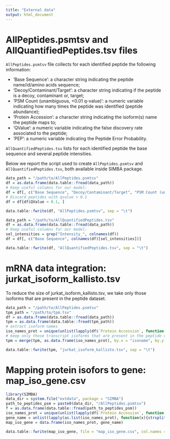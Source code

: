 ```yaml
---
title: "External data"
output: html_document
---
```


# AllPeptides.psmtsv and AllQuantifiedPeptides.tsv files
`AllPeptides.psmtsv` file collects for each identified peptide the following information:

* 'Base Sequence': a character string indicating the peptide name/id/amino acids sequence;
* 'Decoy/Contaminant/Target': a character string indicating if the peptide is a decoy, contaminant or, target;
* 'PSM Count (unambiguous, <0.01 q-value)': a numeric variable indicating how many times the peptide was identified (peptide abundance);
* 'Protein Accession': a character string indicating the isoform(s) name the peptide maps to;
* 'QValue': a numeric variable indicating the false discovery rate associated to the peptide;
* 'PEP': a numeric variable indicating the Peptide Error Probability.

`AllQuantifiedPeptides.tsv` lists for each identified peptide the base sequence and several peptide intensities.

Below we report the script used to create `AllPeptides.psmtsv` and `AllQuantifiedPeptides.tsv`, both available inside SIMBA package.

```r
data_path = "/path/to/AllPeptides.psmtsv"
df = as.data.frame(data.table::fread(data_path))
# Keep useful columns for our model:
df = df[, c("Base Sequence", "Decoy/Contaminant/Target", "PSM Count (unambiguous, <0.01 q-value)", "Protein Accession", "QValue", "PEP")]
# Discard peptides with qvalue > 0.1
df = df[df$QValue < 0.1, ]

data.table::fwrite(df, "AllPeptides.psmtsv", sep = "\t")
```

```r
data_path = "/path/to/AllQuantifiedPeptides.tsv"
df = as.data.frame(data.table::fread(data_path))
# Keep useful columns for our model:
sel_intensities = grep("Intensity_", colnames(df))
df = df[, c("Base Sequence", colnames(df)[sel_intensities])]

data.table::fwrite(df, "AllQuantifiedPeptides.tsv", sep = "\t")
```

# mRNA data integration: jurkat_isoform_kallisto.tsv
To reduce the size of jurkat_isoform_kallisto.tsv, we take only those isoforms that are present in the peptide dataset.
```r
data_path = "/path/to/AllPeptides.psmtsv"
tpm_path = "/path/to/tpm.tsv"
df = as.data.frame(data.table::fread(data_path))
tpm = as.data.frame(data.table::fread(tpm_path))
# extract isoform names
iso_names_prot = unique(unlist(lapply(df$`Protein Accession`, function(x){strsplit(x, "\\|")})))
# keep only those transcript isoforms that are present in the peptide dataset
tpm = merge(tpm, as.data.frame(iso_names_prot), by.x = "isoname", by.y = "iso_names_prot")

data.table::fwrite(tpm, "jurkat_isoform_kallisto.tsv", sep = "\t")
```

# Mapping protein isofors to gene: map_iso_gene.csv
```r
library(SIMBA)
data_dir = system.file("extdata", package = "SIMBA")
path_to_peptides_psm = paste0(data_dir, "/AllPeptides.psmtsv")
f = as.data.frame(data.table::fread(path_to_peptides_psm))
iso_names_prot = unique(unlist(lapply(df$`Protein Accession`, function(x){strsplit(x, "\\|")})))
gene_name = unlist(lapply(as.list(iso_names_prot), function(x){strsplit(x, "-")[[1]][1]}))
map_iso_gene = data.frame(iso_names_prot, gene_name)

data.table::fwrite(map_iso_gene, file = "map_iso_gene.csv", col.names = FALSE, sep = ",")
```